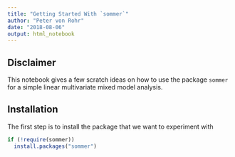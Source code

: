 ```yaml
---
title: "Getting Started With `sommer`"
author: "Peter von Rohr"
date: "2018-08-06"
output: html_notebook
---
```


## Disclaimer
This notebook gives a few scratch ideas on how to use the package `sommer` for a simple linear multivariate mixed model analysis.


## Installation
The first step is to install the package that we want to experiment with

```r
if (!require(sommer))
  install.packages("sommer")
```


## 